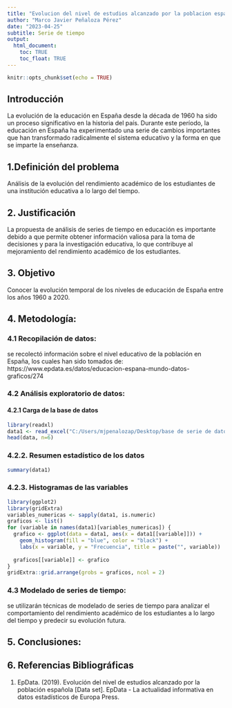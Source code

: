 ```yaml
---
title: "Evolucion del nivel de estudios alcanzado por la poblacion española"
author: "Marco Javier Peñaloza Pérez"
date: "2023-04-25"
subtitle: Serie de tiempo
output: 
  html_document:
    toc: TRUE
    toc_float: TRUE
---
```


```r
knitr::opts_chunk$set(echo = TRUE)
```

## **Introducción**

La evolución de la educación en España desde la década de 1960 ha sido un proceso significativo en la historia del país. Durante este período, la educación en España ha experimentado una serie de cambios importantes que han transformado radicalmente el sistema educativo y la forma en que se imparte la enseñanza.

## **1.Definición del problema** 

Análisis de la evolución del rendimiento académico de los estudiantes de una institución educativa a lo largo del tiempo.


## **2. Justificación**

La propuesta de análisis de series de tiempo en educación es importante debido a que permite obtener información valiosa para la toma de decisiones y para la investigación educativa, lo que contribuye al mejoramiento del rendimiento académico de los estudiantes.

## **3. Objetivo**

Conocer la evolución temporal de los niveles de educación de España entre los años 1960 a 2020.

## **4. Metodología:**

### **4.1 Recopilación de datos:** 

se recolectó información sobre el nivel educativo de la población en España, los cuales han sido tomados de: https://www.epdata.es/datos/educacion-espana-mundo-datos-graficos/274

### **4.2 Análisis exploratorio de datos:**

#### **4.2.1 Carga de la base de datos**

```r
library(readxl)
data1 <- read_excel("C:/Users/mjpenalozap/Desktop/base de serie de datos.xlsx")
head(data, n=6)
```
### **4.2.2. Resumen estadístico de los datos**

```r
summary(data1)
```
### **4.2.3. Histogramas de las variables**

```r
library(ggplot2)
library(gridExtra)
variables_numericas <- sapply(data1, is.numeric)
graficos <- list()
for (variable in names(data1)[variables_numericas]) {
  grafico <- ggplot(data = data1, aes(x = data1[[variable]])) +
    geom_histogram(fill = "blue", color = "black") +
    labs(x = variable, y = "Frecuencia", title = paste("", variable))
  
  graficos[[variable]] <- grafico
}
gridExtra::grid.arrange(grobs = graficos, ncol = 2)
```



### **4.3 Modelado de series de tiempo:** 

se utilizarán técnicas de modelado de series de tiempo para analizar el comportamiento del rendimiento académico de los estudiantes a lo largo del tiempo y predecir su evolución futura.


## **5. Conclusiones:**



## **6. Referencias Bibliográficas**

1. EpData. (2019). Evolución del nivel de estudios alcanzado por la población española [Data set]. EpData - La actualidad informativa en datos estadísticos de Europa Press.